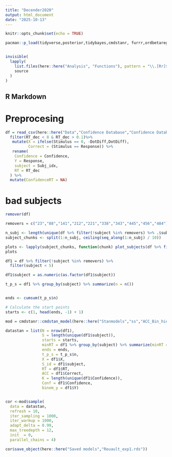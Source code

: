 ```yaml
---
title: "Decender2020"
output: html_document
date: "2025-10-13"
---
```


```r
knitr::opts_chunk$set(echo = TRUE)

pacman::p_load(tidyverse,posterior,tidybayes,cmdstanr, furrr,ordbetareg, future.apply, patchwork,purrr, bayesplot)


invisible(
  lapply(
    list.files(here::here("Analysis", "Functions"), pattern = "\\.[Rr]$", full.names = TRUE),
    source
  )
)
```

## R Markdown

# Preprocesing

```r
df = read_csv(here::here("Data","Confidence Database","Confidence Database","data_Rouault_2018_Expt1.csv")) %>% 
  filter(RT_dec < 8 & RT_dec > 0.1)%>% 
   mutate(X = ifelse(Stimulus == 0, -DotDiff,DotDiff),
          Correct = (Stimulus == Response)) %>% 
   rename(
    Confidence = Confidence,
    Y = Response,
    subject = Subj_idx,
    RT = RT_dec
  ) %>% 
  mutate(ConfidenceRT = NA)

```

# bad subjects
```r
remover(df)

removers = c("23","88","141","212","221","338","343","445","456","484")
```


```r
n_subj <- length(unique(df %>% filter(!subject %in% removers) %>% .$subject))
subject_chunks <- split(1:n_subj, ceiling(seq_along(1:n_subj) / 10))

plots <- lapply(subject_chunks, function(chunk) plot_subjects(df %>% filter(!subject %in% removers), chunk, bin = 7))
plots
```

```r

df1 = df %>% filter(!subject %in% removers) %>% 
  filter(subject < 5)

df1$subject = as.numeric(as.factor(df1$subject))

t_p_s = df1 %>% group_by(subject) %>% summarize(n = n())


ends <- cumsum(t_p_s$n)

# Calculate the start points
starts <- c(1, head(ends, -1) + 1)

mod = cmdstanr::cmdstan_model(here::here("Stanmodels","ss","ACC_Bin_hier_Correct_discrete.stan"))

datastan = list(N = nrow(df1),
                S = length(unique(df1$subject)),
                starts = starts,
                minRT = df1 %>% group_by(subject) %>% summarize(minRT = min(RT)) %>% .$minRT,
                ends = ends,
                t_p_s = t_p_s$n,
                X = df1$X,
                S_id = df1$subject,
                RT = df1$RT,
                ACC = df1$Correct,
                K = length(unique(df1$Confidence)),
                Conf = df1$Confidence,
                binom_y = df1$Y)


cor <-mod$sample(
  data = datastan,
  refresh = 10,
  iter_sampling = 1000,
  iter_warmup = 1000,
  adapt_delta = 0.99,
  max_treedepth = 12,
  init  = 0,
  parallel_chains = 4)

cor$save_object(here::here("Saved models","Rouault_exp1.rds"))
```
